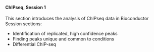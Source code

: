 <br>

#### **ChIPseq, Session 1**

This section introduces the analysis of ChIPseq data in Bioconductor
Session sections:

* Identification of replicated, high confidence peaks
* Finding peaks unique and common to conditions
* Differential ChIP-seq